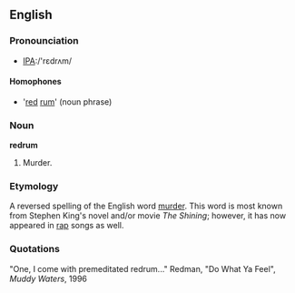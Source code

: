 ==English==

===Pronounciation===
*[[IPA]]:/'rɛdrʌm/

====Homophones====
*'[[red]] [[rum]]' (noun phrase)

===Noun===
'''redrum'''
#Murder. 

===Etymology===
A reversed spelling of the English word [[murder]].  This word is most known from Stephen King's novel and/or movie ''The Shining''; however, it has now appeared in [[rap]] songs as well.

===Quotations===
"One, I come with premeditated redrum..." Redman, "Do What Ya Feel", ''Muddy Waters'', 1996

{{neo}}